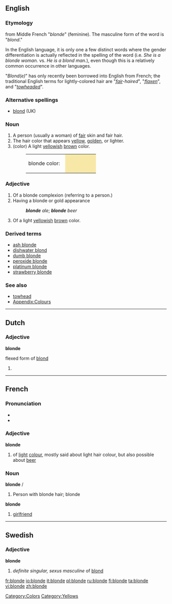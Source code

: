 ==English==

===Etymology===
from Middle French "''blonde''" (feminine). The masculine form of the word is "''blond''."

In the English language, it is only one a few distinct words where the gender differentiation is actually reflected in the spelling of the word (i.e. ''She is a blonde woman.'' vs. ''He is a blond man.''), even though this is a relatively common occurrence in other languages.

"''Blond(e)''" has only recently been borrowed into English from French; the traditional English terms for lightly-colored hair are "''[[fair]]-haired''", "''[[flaxen]]''", and "''[[towhead|towheaded]]''".

===Alternative spellings===
* [[blond]] (UK)

===Noun===
{{en-noun}}

# A person (usually a woman) of [[fair]] skin and fair hair.
# The hair color that appears [[yellow]], [[golden]], or lighter.
# (color) A light [[yellow]]ish [[brown]] color.
#: <table><tr><td>blonde color: &nbsp;</td><td bgcolor="#F8E8A7" width="80">&nbsp; </td></tr></table>

===Adjective===
{{en-adj|blonder|blondest|more}}

# Of a blonde complexion (referring to a person.)
# Having a blonde or gold appearance
#: '''''blonde''' ale''; '''''blonde''' beer''
# {{color}} Of a light [[yellow]]ish [[brown]] color.

===Derived terms===
* [[ash blonde]]
* [[dishwater blond]]
* [[dumb blonde]]
* [[peroxide blonde]]
* [[platinum blonde]]
* [[strawberry blonde]]

===See also===
* [[towhead]]
* [[Wiktionary_Appendix:Colours|Appendix:Colours]]

[[Category:Colors]]
[[Category:Yellows]]

----

==Dutch==

===Adjective===
'''blonde'''

flexed form of [[blond]]

# {{defn|Dutch}}

----

==French==

===Pronunciation===
* {{IPA|lang=fr|/blɔ̃d/}}
* {{SAMPA|lang=fr|/blO~d/}}

===Adjective===
'''blonde''' {{f}}

# of [[light]] [[colour]], mostly said about light hair colour, but also possible about [[beer]]

===Noun===
'''blonde''' {{m}}/{{f}}

# Person with blonde hair; blonde
'''blonde''' {{f}}
# {{context|Canadian French|slang|lang=fr}} [[girlfriend]]

----

==Swedish==

===Adjective===
'''blonde'''

# ''definite singular, sexus masculine'' of [[blond#Swedish|blond]]

[[fr:blonde]]
[[io:blonde]]
[[it:blonde]]
[[pl:blonde]]
[[ru:blonde]]
[[fi:blonde]]
[[ta:blonde]]
[[vi:blonde]]
[[zh:blonde]]